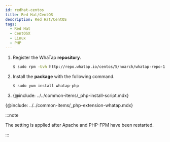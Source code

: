```yaml
---
id: redhat-centos
title: Red Hat/CentOS
description: Red Hat/CentOS
tags:
  - Red Hat
  - CentOSX
  - Linux
  - PHP
---
```


1. Register the WhaTap **repository**.

   ```bash title=SH
   $ sudo rpm -Uvh http://repo.whatap.io/centos/5/noarch/whatap-repo-1.0-1.noarch.rpm
   ```

2. Install the **package** with the following command. 

   ```bash title=SH
   $ sudo yum install whatap-php
   ```

3. {@include: ../../common-items/_php-install-script.mdx}

{@include: ../../common-items/_php-extension-whatap.mdx} 

:::note

The setting is applied after Apache and PHP-FPM have been restarted.

:::

